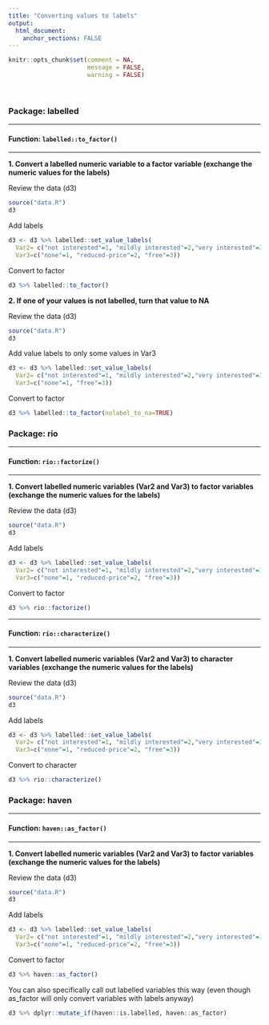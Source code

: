 ```yaml
---
title: "Converting values to labels"
output: 
  html_document:
    anchor_sections: FALSE
---
```


```r
knitr::opts_chunk$set(comment = NA,
                      message = FALSE,
                      warning = FALSE)
```

<br>


### Package: labelled

---

#### Function: `labelled::to_factor()`

---

**1\. Convert a labelled numeric variable to a factor variable (exchange the numeric values for the labels)**

Review the data (d3)

```r

source("data.R")
d3

```


Add labels

```r

d3 <- d3 %>% labelled::set_value_labels(
  Var2= c("not interested"=1, "mildly interested"=2,"very interested"=3),
  Var3=c("none"=1, "reduced-price"=2, "free"=3))

```

Convert to factor

```r

d3 %>% labelled::to_factor()


```

**2\. If one of your values is not labelled, turn that value to NA**

Review the data (d3)

```r

source("data.R")
d3

```


Add value labels to only some values in Var3

```r

d3 <- d3 %>% labelled::set_value_labels(
  Var2= c("not interested"=1, "mildly interested"=2,"very interested"=3),
  Var3=c("none"=1, "free"=3))

```

Convert to factor

```r

d3 %>% labelled::to_factor(nolabel_to_na=TRUE)

```


### Package: rio

---

#### Function: `rio::factorize()`

---

**1\. Convert labelled numeric variables (Var2 and Var3) to factor variables (exchange the numeric values for the labels)**

Review the data (d3)

```r

source("data.R")
d3

```


Add labels

```r

d3 <- d3 %>% labelled::set_value_labels(
  Var2= c("not interested"=1, "mildly interested"=2,"very interested"=3),
  Var3=c("none"=1, "reduced-price"=2, "free"=3))

```

Convert to factor

```r

d3 %>% rio::factorize()


```

---

#### Function: `rio::characterize()`

---

**1\. Convert labelled numeric variables (Var2 and Var3) to character variables (exchange the numeric values for the labels)**

Review the data (d3)

```r

source("data.R")
d3

```


Add labels

```r

d3 <- d3 %>% labelled::set_value_labels(
  Var2= c("not interested"=1, "mildly interested"=2,"very interested"=3),
  Var3=c("none"=1, "reduced-price"=2, "free"=3))

```

Convert to character

```r

d3 %>% rio::characterize()

```



### Package: haven

---

#### Function: `haven::as_factor()`

---

**1\. Convert labelled numeric variables (Var2 and Var3) to factor variables (exchange the numeric values for the labels)**

Review the data (d3)

```r

source("data.R")
d3

```


Add labels

```r

d3 <- d3 %>% labelled::set_value_labels(
  Var2= c("not interested"=1, "mildly interested"=2,"very interested"=3),
  Var3=c("none"=1, "reduced-price"=2, "free"=3))

```

Convert to factor

```r

d3 %>% haven::as_factor()


```

You can also specifically call out labelled variables this way (even though as_factor will only convert variables with labels anyway)

```r

d3 %>% dplyr::mutate_if(haven::is.labelled, haven::as_factor)

```

